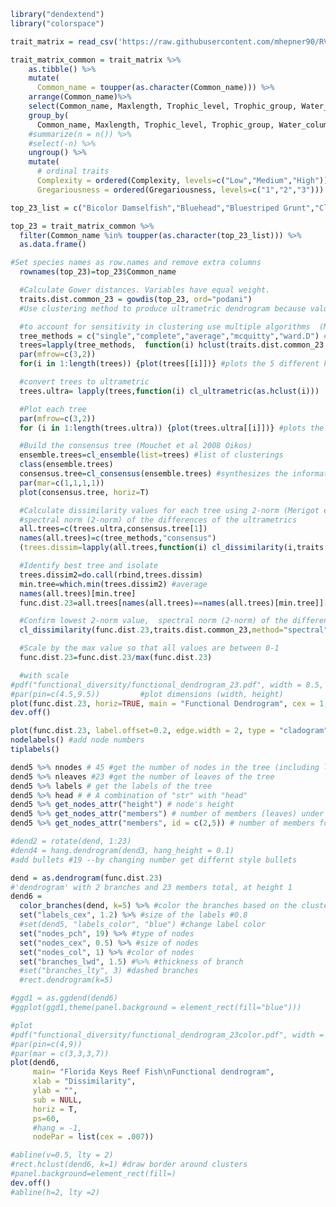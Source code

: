 
```r
library("dendextend")
library("colorspace")
```
```r

trait_matrix = read_csv('https://raw.githubusercontent.com/mhepner90/RVC/master/functional_diversity/species_trait_matrix_316_spp.csv') #316 species

trait_matrix_common = trait_matrix %>%
    as.tibble() %>%
    mutate(
      Common_name = toupper(as.character(Common_name))) %>%
    arrange(Common_name)%>%
    select(Common_name, Maxlength, Trophic_level, Trophic_group, Water_column, Diel_activity, Substrate_type, Complexity, Gregariousness) %>% #348*9
    group_by(
      Common_name, Maxlength, Trophic_level, Trophic_group, Water_column, Diel_activity, Substrate_type, Complexity, Gregariousness) %>%
    #summarize(n = n()) %>%
    #select(-n) %>%
    ungroup() %>%
    mutate(
      # ordinal traits
      Complexity = ordered(Complexity, levels=c("Low","Medium","High")),
      Gregariousness = ordered(Gregariousness, levels=c("1","2","3")))

top_23_list = c("Bicolor Damselfish","Bluehead","Bluestriped Grunt","Clown Wrasse","French Grunt","Hardhead Silverside","Masked Goby","Ocean Surgeon","Redband Parrotfish","Reef Silverside","Slippery Dick","Striped Parrotfish","Tomtate","White Grunt","Yellowtail Snapper","Yellowhead Wrasse", "Sergeant Major","Bar Jack","Blue Tang","Brown Chromis","Creole Wrasse","Gray Snapper","Doctorfish")

top_23 = trait_matrix_common %>%
  filter(Common_name %in% toupper(as.character(top_23_list))) %>%
  as.data.frame()

#Set species names as row.names and remove extra columns
  rownames(top_23)=top_23$Common_name

  #Calculate Gower distances. Variables have equal weight.
  traits.dist.common_23 = gowdis(top_23, ord="podani")
  #Use clustering method to produce ultrametric dendrogram because values of Rao's Q can be maximized when fewer than the max number of functional types are present unless distances are ultramtetric

  #to account for sensitivity in clustering use multiple algorithms  (Mouchet et al., 2008)
  tree_methods = c("single","complete","average","mcquitty","ward.D") #average is best clustering method
  trees=lapply(tree_methods,  function(i) hclust(traits.dist.common_23, method=i))
  par(mfrow=c(3,2))
  for(i in 1:length(trees)) {plot(trees[[i]])} #plots the 5 different kinds of trees

  #convert trees to ultrametric
  trees.ultra= lapply(trees,function(i) cl_ultrametric(as.hclust(i)))

  #Plot each tree
  par(mfrow=c(3,2))
  for (i in 1:length(trees.ultra)) {plot(trees.ultra[[i]])} #plots the 5 different kinds of trees

  #Build the consensus tree (Mouchet et al 2008 Oikos)  
  ensemble.trees=cl_ensemble(list=trees) #list of clusterings
  class(ensemble.trees)
  consensus.tree=cl_consensus(ensemble.trees) #synthesizes the information in the elements of a cluster ensemble into a single clustering
  par(mar=c(1,1,1,1))
  plot(consensus.tree, horiz=T)

  #Calculate dissimilarity values for each tree using 2-norm (Merigot et al 2010 Ecology) to determine which tree best preserves orignial distances
  #spectral norm (2-norm) of the differences of the ultrametrics
  all.trees=c(trees.ultra,consensus.tree[1])
  names(all.trees)=c(tree_methods,"consensus")
  (trees.dissim=lapply(all.trees,function(i) cl_dissimilarity(i,traits.dist.common_23,method="spectral")))

  #Identify best tree and isolate
  trees.dissim2=do.call(rbind,trees.dissim)
  min.tree=which.min(trees.dissim2) #average
  names(all.trees)[min.tree]
  func.dist.23=all.trees[names(all.trees)==names(all.trees)[min.tree]][[1]]

  #Confirm lowest 2-norm value,  spectral norm (2-norm) of the differences if the ultrametrics
  cl_dissimilarity(func.dist.23,traits.dist.common_23,method="spectral") #Cross-dissimilarities using spectral ultrametric distance:  1.139691

  #Scale by the max value so that all values are between 0-1
  func.dist.23=func.dist.23/max(func.dist.23)

  #with scale
#pdf("functional_diversity/functional_dendrogram_23.pdf", width = 8.5, height = 11)
#par(pin=c(4.5,9.5))         #plot dimensions (width, height)
plot(func.dist.23, horiz=TRUE, main = "Functional Dendrogram", cex = 1, cex.main = 2, cex.lab = 1)
dev.off()

plot(func.dist.23, label.offset=0.2, edge.width = 2, type = "cladogram")  
nodelabels() #add node numbers
tiplabels()

dend5 %>% nnodes # 45 #get the number of nodes in the tree (including leaves)
dend5 %>% nleaves #23 #get the number of leaves of the tree
dend5 %>% labels # get the labels of the tree
dend5 %>% head # # A combination of "str" with "head"
dend5 %>% get_nodes_attr("height") # node's height
dend5 %>% get_nodes_attr("members") # number of members (leaves) under that node
dend5 %>% get_nodes_attr("members", id = c(2,5)) # number of members for nodes 2 and 5

#dend2 = rotate(dend, 1:23)
#dend4 = hang.dendrogram(dend3, hang_height = 0.1)
#add bullets #19 --by changing number get differnt style bullets

dend = as.dendrogram(func.dist.23)
#'dendrogram' with 2 branches and 23 members total, at height 1
dend6 =
  color_branches(dend, k=5) %>% #color the branches based on the clusters
  set("labels_cex", 1.2) %>% #size of the labels #0.8
  #set(dend5, "labels_color", "blue") #change label color
  set("nodes_pch", 19) %>% #type of nodes
  set("nodes_cex", 0.5) %>% #size of nodes
  set("nodes_col", 1) %>% #color of nodes
  set("branches_lwd", 1.5) #%>% #thickness of branch
  #set("branches_lty", 3) #dashed branches
  #rect.dendrogram(k=5)

#ggd1 = as.ggdend(dend6)
#ggplot(ggd1,theme(panel.background = element_rect(fill="blue")))

#plot
#pdf("functional_diversity/functional_dendrogram_23color.pdf", width = 9, height = 11)
#par(pin=c(4,9))
#par(mar = c(3,3,3,7))
plot(dend6,
     main= "Florida Keys Reef Fish\nFunctional dendrogram",
     xlab = "Dissimilarity",
     ylab = "",
     sub = NULL,
     horiz = T,
     ps=60,
     #hang = -1,
     nodePar = list(cex = .007))

#abline(v=0.5, lty = 2)
#rect.hclust(dend6, k=1) #draw border around clusters
#panel.background=element_rect(fill=)
dev.off()
#abline(h=2, lty =2)

```
